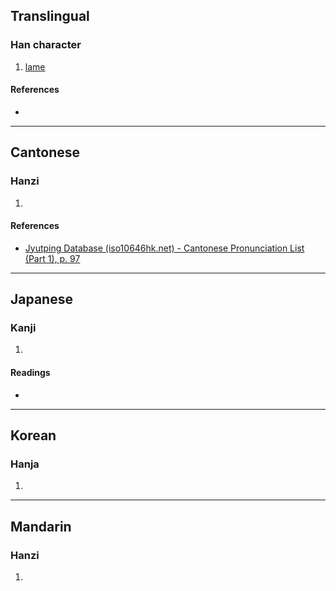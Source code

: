 {{character info/new}}
{{also|尪}}
==Translingual==

===Han character===
{{Han char|rn=43|rad=尢|as=04|sn=7|four=|canj=MUMG|ids=⿺兀王}}

# [[lame]]

====References====
* {{Han ref|kx=0298.140|dkj=07559|dj=0593.150|hdz=10553.010|uh=5C2B|ud=23595}}

----

==Cantonese==

===Hanzi===
{{yue-hanzi|jyut=[[wong1]]|y=wong1}}

# {{defn|lang=yue|sort=尢04}}

====References====
* [http://www.iso10646hk.net/jp/document/download.jsp Jyutping Database (iso10646hk.net) - Cantonese Pronunciation List (Part 1), p. 97]

----

==Japanese==

===Kanji===
{{ja-kanji|grade=|rs=尢04}}

# {{defn|lang=ja|sort=尢04}}

====Readings====
* {{ja-readings|on=[[おう]] (ō)|kun=[[まがる]] (magaru), [[よわい]] (yowai)}}

----

==Korean==

===Hanja===
{{ko-hanja|hangeul=왕|rv=wang|mr=wang}}

# {{defn|lang=ko|sort=尢04}}

----

==Mandarin==

===Hanzi===
{{cmn-hanzi|pin=[[wāng]] ([[wang1]])|wg=wang<sup>1</sup>}}

# {{defn|lang=cmn|sort=尢04}}
